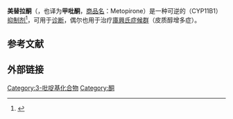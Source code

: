 {{Drugbox
| verifiedrevid = 462252001
| IUPAC_name = 2-methyl-1,2-di(pyridin-3-yl)propan-1-one
| image = Metyrapone structure.svg
| width = 225px

<!--Clinical data-->
| tradename = Metopirone
| Drugs.com = {{drugs.com|CDI|metyrapone}}
| pregnancy_category = C <small>[[US|US]]</small>
| legal_status = 
| routes_of_administration = 口服

<!--Pharmacokinetic data-->
| bioavailability = 
| protein_bound = 
| metabolism = 
| metabolites = 
| elimination_half-life = 1.9 ± 0.7 hours
| excretion = 

<!--Identifiers-->
| CAS_number_Ref = {{cascite|correct|??}}
| CAS_number = 54-36-4
| ATC_prefix = V04
| ATC_suffix = CD01
| ATC_supplemental = 
| PubChem = 4174
| IUPHAR_ligand = 5224
| DrugBank_Ref = {{drugbankcite|correct|drugbank}}
| DrugBank = DB01011
| ChemSpiderID_Ref = {{chemspidercite|correct|chemspider}}
| ChemSpiderID = 4030
| UNII_Ref = {{fdacite|correct|FDA}}
| UNII = ZS9KD92H6V
| KEGG_Ref = {{keggcite|correct|kegg}}
| KEGG = D00410
| ChEBI_Ref = {{ebicite|correct|EBI}}
| ChEBI = 44241
| ChEMBL_Ref = {{ebicite|correct|EBI}}
| ChEMBL = 934

<!--Chemical data-->
| C=14 | H=14 | N=2 | O=1
| SMILES = O=C(c1cccnc1)C(c2cccnc2)(C)C
| StdInChI_Ref = {{stdinchicite|correct|chemspider}}
| StdInChI = 1S/C14H14N2O/c1-14(2,12-6-4-8-16-10-12)13(17)11-5-3-7-15-9-11/h3-10H,1-2H3
| StdInChIKey_Ref = {{stdinchicite|correct|chemspider}}
| StdInChIKey = FJLBFSROUSIWMA-UHFFFAOYSA-N
}}

'''美替拉酮'''（{{lang-en|Metyrapone}}，也译为'''甲吡酮'''，[[商品名|商品名]]：Metopirone）是一种可逆的{{tsl|en|Steroid 11-beta-hydroxylase|类固醇11-β-羟化酶}}（CYP11B1）[[酶抑制剂|抑制剂]]<ref name="pmid17462829">{{cite journal |vauthors=Young EA, Ribeiro SC, Ye W |title=Sex Differences in ACTH Pulsatility following Metyrapone Blockade in Patients with Major Depression |journal=Psychoneuroendocrinology |volume=32 |issue=5 |pages=503–7 |date=June 2007 |pmid=17462829 |pmc=1975691 |doi=10.1016/j.psyneuen.2007.03.003 }}</ref>，可用于[[诊断|诊断]]{{le|肾上腺皮质功能不全|Adrenal insufficiency}}，偶尔也用于治疗[[庫興氏症候群|庫興氏症候群]]（皮质醇增多症）。

== 参考文献 ==
{{Reflist}}

== 外部链接 ==
{{诊断用药}}
{{Glucocorticoids}}

[[Category:3-吡啶基化合物|Category:3-吡啶基化合物]]
[[Category:酮|Category:酮]]